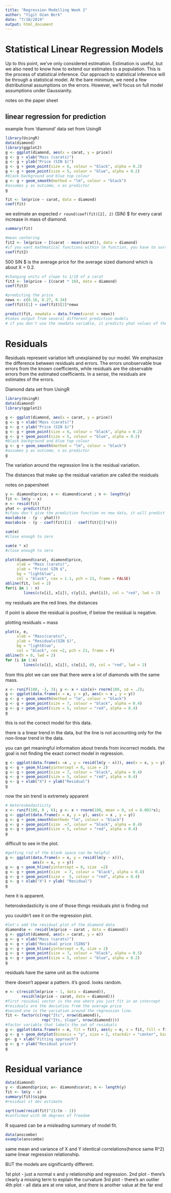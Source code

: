 ```yaml
---
title: "Regression Modelling Week 2"
author: "Yigit Ozan Berk"
date: "7/10/2019"
output: html_document
---
```


# Statistical Linear Regression Models

Up to this point, we’ve only considered estimation. Estimation is useful, but we also need to know how to extend our estimates to a population. This is the process of statistical inference. Our approach to statistical inference will be through a statistical model. At the bare minimum, we need a few distributional assumptions on the errors. However, we’ll focus on full model assumptions under Gaussianity.


notes on the paper sheet

## linear regression for prediction

example from 'diamond' data set from UsingR

```r
library(UsingR)
data(diamond)
library(ggplot2)
g <- ggplot(diamond, aes(x = carat, y = price))
g <- g + xlab("Mass (carats)")
g <- g + ylab("Price (SIN $)")
g <- g + geom_point(size = 6, colour = "black", alpha = 0.2)
g <- g + geom_point(size = 5, colour = "blue", alpha = 0.2)
#black background and blue top colour
g <- g + geom_smooth(method = "lm", colour = "black")
#assumes y as outcome, x as predictor
g

```

```r
fit <- lm(price ~ carat, data = diamond)
coef(fit)
```

we estimate an expected `r round(coef(fit)[2], 2)` (SIN) $ for every carat increase in mass of diamond.

```r
summary(fit)
```

```r
#mean centering
fit2 <- lm(price ~ I(carat - mean(carat)), data = diamond)
#if you want mathmatical functions within lm function, you have to surround them in the I() function
coef(fit2)
```

500 SIN $ is the average price for the average sized diamond which is about X = 0.2.

```r
#changing units of slope to 1/10 of a carat
fit3 <- lm(price ~ I(carat * 10), data = diamond)
coef(fit3)
```

```r
#predicting the price
newx <- c(0.16, 0.27, 0.34)
coef(fit)[1] + coef(fit)[2]*newx

```
```r
predict(fit, newdata = data.frame(carat = newx))
#takes output from several different prediction models
# if you don't use the newdata variable, it predicts yhat values of the original x values in the model 'fit'
```


# Residuals

Residuals represent variation left unexplained by our model. We emphasize the difference between residuals and errors. The errors unobservable true errors from the known coefficients, while residuals are the observable errors from the estimated coefficients. In a sense, the residuals are estimates of the errors.

Diamond data set from UsingR

```r
library(UsingR)
data(diamond)
library(ggplot2)

g <- ggplot(diamond, aes(x = carat, y = price))
g <- g + xlab("Mass (carats)")
g <- g + ylab("Price (SIN $)")
g <- g + geom_point(size = 6, colour = "black", alpha = 0.2)
g <- g + geom_point(size = 5, colour = "blue", alpha = 0.2)
#black background and blue top colour
g <- g + geom_smooth(method = "lm", colour = "black")
#assumes y as outcome, x as predictor
g
```

The variation around the regression line is the residual variation.

The distances that make up the residual variation are called the residuals

notes on papersheet

```r
y <- diamond$price; x <- diamond$carat ; n <- length(y)
fit <- lm(y ~ x)
e <- resid(fit)
yhat <- predict(fit)
#ifyou don't give the prediction function no new data, it will predict at the observed x values.
max(abs(e - (y - yhat)))
max(abs(e - (y - coef(fit)[1] - coef(fit)[2]*x)))
```

```r
sum(e)
#close enough to zero
```

```r
sum(e * x)
#close enough to zero
```

```r
plot(diamond$carat, diamond$price,
     xlab = "Mass (carats)",
     ylab = "Price( SIN $",
     bg = "lightblue",
     col = "black", cex = 1.1, pch = 21, frame = FALSE)
abline(fit, lwd = 2)
for(i in 1 : n)
        lines(c(x[i], x[i]), c(y[i], yhat[i]), col = "red", lwd = 2)
```


my residuals are the red lines. the distances

if point is above the residual is positive, if below the residual is negative.

plotting residuals ~ mass

```r
plot(x, e,
     xlab = "Mass(carats)",
     ylab = "Residuals(SIN $)",
     bg = "lightblue",
     col = "black", cex =2, pch = 21, frame = F)
abline(h = 0, lwd = 2)
for (i in 1:n)
        lines(c(x[i], x[i]), c(e[i], 0), col = "red", lwd = 2)
```

from this plot we can see that there were a lot of diamonds with the same mass.



```r
x <- runif(100, -3, 3); y <- x + sin(x)+ rnorm(100, sd = .2);
g <- ggplot(data.frame(x = x, y = y), aes(x = x , y = y))
g <- g + geom_smooth(method = "lm", colour = "black")
g <- g + geom_point(size = 7, colour = "black", alpha = 0.4)
g <- g + geom_point(size = 5, colour = "red", alpha = 0.4)
g
```


this is not the correct model for this data.

there is a linear trend in the data, but the line is not accounting only for the non-linear trend in the data.

you can get meaningful information about trends from incorrect models. the goal is not finding the exact correct model in regression.

```r
g <- ggplot(data.frame(x =x , y = resid(lm(y ~ x))), aes(x = x, y = y))
g <- g + geom_hline(yintercept = 0, size = 2)
g <- g + geom_point(size = 7, colour = "black", alpha = 0.4)
g <- g + geom_point(size = 5, colour = "red", alpha = 0.4)
g <- g + xlab("X") + ylab("Residual")
g
```



now the sin trend is extremely apparent

```r
# Heteroskedasticity
x <- runif(100, 0 , 6); y <- x + rnorm(100, mean = 0, sd = 0.001*x);
g <- ggplot(data.frame(x = x, y = y), aes(x = x , y = y))
g <- g + geom_smooth(method= "lm", colour = "black")
g <- g + geom_point(size  =7, colour = "black", alpha = 0.4)
g <- g + geom_point(size = 5, colour = "red", alpha = 0.4)
g
```

difficult to see in the plot.

```r
#getting rid of the blank space can be helpful
g <- ggplot(data.frame(x = x, y = resid(lm(y ~ x))),
            aes(x = x, y = y))
g <- g + geom_hline(yintercept = 0, size  =2)
g <- g + geom_point(size  = 7, colour = "black", alpha = 0.4)
g <- g + geom_point(size =  5, colour = "red", alpha = 0.4)
g <- g + xlab("X") + ylab( "Residual")
g
```

here it is apparent.

heteroskedasticity is one of those things residuals plot is finding out

you couldn't see it on the regression plot.

```r
#let's add the residual plot of the diamond data
diamond$e <- resid(lm(price ~ carat , data = diamond))
g <- ggplot(diamond, aes(x = carat, y = e))
g <- g + xlab("Mass (carats)")
g <- g + ylab("Residual price (SIN$")
g <- g + geom_hline(yintercept = 0, size = 2)
g <- g + geom_point(size = 7, colour = "black", alpha = 0.5)
g <- g + geom_point(size = 5, colour = "blue", alpha = 0.2)
g
```

residuals have the same unit as the outcome

there doesn't appear a pattern. it's good. looks random.



```r
e <- c(resid(lm(price ~ 1, data = diamond)),
       resid(lm(price ~ carat, data = diamond)))
#first residual vector is the one where you just fit in an intercept
#residuals are the deviatios from the average price
#second one is the variation around the regression line.
fit <- factor(c(rep("Itc", nrow(diamond)),
                rep("Itc, slope", nrow(diamond))))
#factor variable that labels the set of residuals
g <- ggplot(data.frame(e = e, fit = fit), aes(y = e, x = fit, fill = fit))
g <- g + geom_dotplot(binaxis = "y", size = 2, stackdir = "center", binwidth =  20)
g<- g + xlab("Fitting approach")
g <- g + ylab("Residual price")
g

```


# Residual variance

```r
data(diamond)
y <- diamond$price; x<- diamond$carat; n <- length(y)
fit <- lm(y ~ x)
summary(fit)$sigma
#residual st dev estimate
```

```r
sqrt(sum(resid(fit)^2)/(n - 2))
#confirmed with 46 degrees of freedom
```
R squared can be a misleading summary of model fit.


```r
data(anscombe)
example(anscombe)
```

same mean and variance of X and Y
identical correlations(hence same R^2)
same linear regression relationship.

BUT the models are significantly different.

1st plot - just a normal x and y relationship and regression.
2nd plot - there's clearly a missing term to explain the curvature
3rd plot - there's an outlier
4th plot - all data are at one value, and there is another value at the far end



